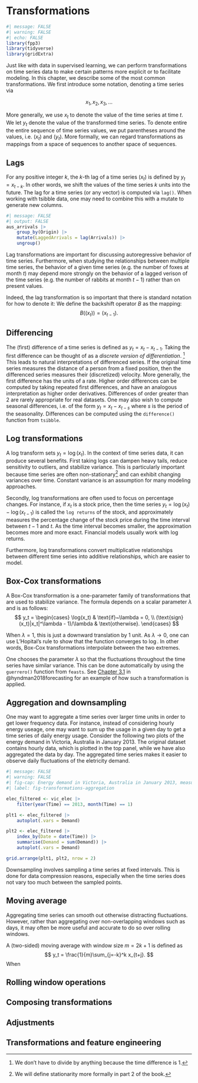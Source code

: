 # Transformations {#sec-transformations}

```r
#| message: FALSE
#| warning: FALSE
#| echo: FALSE
library(fpp3)
library(tidyverse)
library(gridExtra)
```

Just like with data in supervised learning, we can perform transformations on time series data to make certain patterns more explicit or to facilitate modeling.
In this chapter, we describe some of the most common transformations.
We first introduce some notation, denoting a time series via

$$
x_1,x_2,x_3,\ldots
$$

More generally, we use $x_t$ to denote the value of the time series at time $t$.
We let $y_t$ denote the value of the transformed time series.
To denote entire the entire sequence of time series values, we put parentheses around the values, i.e. $(x_t)$ and $(y_t)$.
More formally, we can regard transformations as mappings from a space of sequences to another space of sequences.

## Lags

For any positive integer $k$, the $k$-th lag of a time series $(x_t)$ is defined by $y_t = x_{t-k}$.
In other words, we shift the values of the time series $k$ units into the future.
The lag for a time series (or any vector) is computed via `lag()`.
When working with tsibble data, one may need to combine this with a mutate to generate new columns.

```r
#| message: FALSE
#| output: FALSE
aus_arrivals |> 
    group_by(Origin) |> 
    mutate(LaggedArrivals = lag(Arrivals)) |> 
    ungroup()
```

Lag transformations are important for discussing autoregressive behavior of time series.
Furthermore, when studying the relationships between multiple time series, the behavior of a given time series (e.g. the number of foxes at month $t$) may depend more strongly on the behavior of a lagged verison of the time series (e.g. the number of rabbits at month $t-1$) rather than on present values.

Indeed, the lag transformation is so important that there is standard notation for how to denote it:
We define the backshift operator $B$ as the mapping:
$$
B((x_t)) = (x_{t-1}).
$$


## Differencing

The (first) difference of a time series is defined as $y_t = x_t - x_{t-1}$.
Taking the first difference can be thought of as a *discrete version of differentiation*. [^1]
This leads to natural interpretations of differenced series.
If the original time series measures the distance of a person from a fixed position, then the differenced series measures their (discretized) velocity.
More generally, the first difference has the units of a rate.
Higher order differences can be computed by taking repeated first differences, and have an analogous interpretation as higher order derivatives.
Differences of order greater than 2 are rarely appropriate for real datasets.
One may also wish to compute seasonal differences, i.e. of the form $y_t = x_t - x_{t-s}$ where $s$ is the period of the seasonality.
Differences can be computed using the `difference()` function from `tsibble`.

[^1]: We don't have to divide by anything because the time difference is 1.

## Log transformations

A log transform sets $y_t = \log(x_t)$.
In the context of time series data, it can produce several benefits.
First taking logs can dampen heavy tails, reduce sensitivity to outliers, and stabilize variance.
This is particularly important because time series are often non-stationary[^2] and can exhibit changing variances over time.
Constant variance is an assumption for many modeling approaches.

Secondly, log transformations are often used to focus on percentage changes.
For instance, if $x_t$ is a stock price, then the time series $y_t = \log(x_t) - \log(x_{t-1})$ is called the `log returns` of the stock, and approximately measures the percentage change of the stock price during the time interval between $t-1$ and $t$.
As the time interval becomes smaller, the approximation becomes more and more exact.
Financial models usually work with log returns.

Furthermore, log transformations convert multiplicative relationships between different time series into additive relationships, which are easier to model.

[^2]: We will define stationarity more formally in part 2 of the book.

## Box-Cox transformations

A Box-Cox transformation is a one-parameter family of transformations that are used to stabilize variance.
The formula depends on a scalar parameter $\lambda$ and is as follows:
$$
y_t = \begin{cases}
\log(x_t) & \text{if}~\lambda = 0, \\
(\text{sign}(x_t)|x_t|^\lambda - 1)/\lambda & \text{otherwise}.
\end{cases}
$$

When $\lambda=1$, this is just a downward translation by 1 unit.
As $\lambda \to 0$, one can use L'Hopital's rule to show that the function converges to $\log$.
In other words, Box-Cox transformations interpolate between the two extremes.

One chooses the parameter $\lambda$ so that the fluctuations throughout the time series have similar variance.
This can be done automatically by using the `guerrero()` function from `feasts`.
See [Chapter 3.1](https://otexts.com/fpp3/transformations.html) in @hyndman2018forecasting for an example of how such a transformation is applied.

## Aggregation and downsampling

One may want to aggregate a time series over larger time units in order to get lower frequency data.
For instance, instead of considering hourly energy useage, one may want to sum up the usage in a given day to get a time series of daily energy usage.
Consider the following two plots of the energy demand in Victoria, Australia in January 2013.
The original dataset contains hourly data, which is plotted in the top panel, while we have also aggregated the data by day.
The aggregated time series makes it easier to observe daily fluctuations of the eletricity demand.

```r
#| message: FALSE
#| warning: FALSE
#| fig-cap: Energy demand in Victoria, Australia in January 2013, measured hourly (top) and daily (bottom).
#| label: fig-transformations-aggregation

elec_filtered <- vic_elec |>
    filter(year(Time) == 2013, month(Time) == 1)

plt1 <- elec_filtered |>
    autoplot(.vars = Demand)

plt2 <- elec_filtered |>
    index_by(Date = date(Time)) |>
    summarise(Demand = sum(Demand)) |>
    autoplot(.vars = Demand)

grid.arrange(plt1, plt2, nrow = 2)
```

Downsampling involves sampling a time series at fixed intervals.
This is done for data compression reasons, especially when the time series does not vary too much between the sampled points.

## Moving average

Aggregating time series can smooth out otherwise distracting fluctuations.
However, rather than aggregating over non-overlapping windows such as days, it may often be more useful and accurate to do so over rolling windows.

A (two-sided) moving average with window size $m = 2k+1$ is defined as
$$
y_t = \frac{1}{m}\sum_{j=-k}^k x_{t+j}.
$$
When 


## Rolling window operations





## Composing transformations

## Adjustments

## Transformations and feature engineering